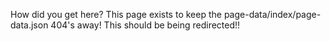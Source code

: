 ﻿How did you get here? This page exists to keep the page-data/index/page-data.json 404's away! This should be being
redirected!!